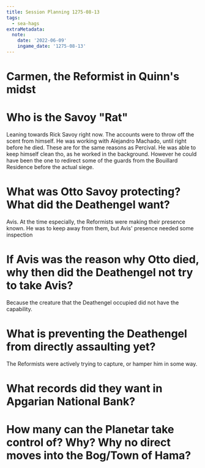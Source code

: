 ```yaml
---
title: Session Planning 1275-08-13
tags:
  - sea-hags
extraMetadata:
  note:
    date: '2022-06-09'
    ingame_date: '1275-08-13'
---
```



# Carmen, the Reformist in Quinn's midst

# Who is the Savoy "Rat"

Leaning towards Rick Savoy right now. The accounts were to throw off the scent from himself.
He was working with Alejandro Machado, until right before he died. These are for the same reasons as Percival. He was able to keep himself clean tho, as he worked in the background. However he could have been the one to redirect some of the guards from the Bouillard Residence before the actual siege.



# What was Otto Savoy protecting? What did the Deathengel want?

Avis. At the time especially, the Reformists were making their presence known. He was to keep away from them, but Avis' presence needed some inspection

# If Avis was the reason why Otto died, why then did the Deathengel not try to take Avis?

Because the creature that the Deathengel occupied did not have the capability.

# What is preventing the Deathengel from directly assaulting yet?

The Reformists were actively trying to capture, or hamper him in some way. 

# What records did they want in Apgarian National Bank?

# How many can the Planetar take control of? Why? Why no direct moves into the Bog/Town of Hama?

